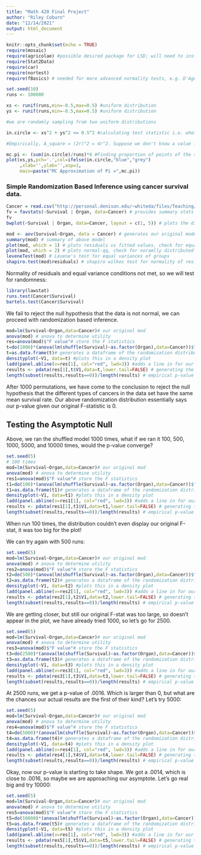 ```yaml
---
title: "Math 420 Final Project"
author: "Riley Coburn"
date: "12/14/2021"
output: html_document
---
```


```r
knitr::opts_chunk$set(echo = TRUE)
require(mosaic)
require(agricolae) #possible desired package for LSD; will need to install first time around
require(Stat2Data)
require(car)
require(nortest)
require(fBasics) # needed for more advanced normality tests, e.g. D'Agostino's
```

```r
set.seed(10)
runs <- 100000

xs <- runif(runs,min=-0.5,max=0.5) #uniform distribution
ys <- runif(runs,min=-0.5,max=0.5) #uniform distribution

#we are randomly sampling from two uniform distributions

in.circle <- xs^2 + ys^2 <= 0.5^2 #calculating test statistic i.e. whether a randomly sampled point from our uniform distributions falls within the circle inscribed in the sampling distribution

#Empirically, A_square = (2r)^2 = 4r^2. Suppose we don't know a value for pi, but instead just know that A_circle is proportional to r^2. That is A_circle = cr^2. If we were to 

mc.pi <- (sum(in.circle)/runs)*4 #Finding proportion of points of the square that lie within the circle. We multiply by a factor of 4 because the proportion of areas is A_square/A_circle = 4r^2/cr^2 = 4/c meaning c = 4*A_circle/A_square. Here, A_cirle is just the number of points that we have inside the circle and A-square is just all points as the sampling distribution is a square. 
plot(xs,ys,pch='.',col=ifelse(in.circle,"blue","grey")
     ,xlab='',ylab='',asp=1,
     main=paste("MC Approximation of Pi =",mc.pi))
```
### Simple Randomization Based Inference using cancer survival data.

```r
Cancer = read.csv("http://personal.denison.edu/~whiteda/files/Teaching/CancerSurvival.csv") # reads in the data
fv = favstats(~Survival | Organ, data=Cancer) # provides summary stats for survival for each type of cancer in data
fv
bwplot(~Survival | Organ, data=Cancer, layout = c(1, 5)) # plots the distribution of survival for each type of cancer in a boxplot
```


```r
mod <- aov(Survival~Organ, data = Cancer) # generates our original model to get our original test stat
summary(mod) # summary of above model
plot(mod, which = 1) # plots residuals vs fitted values, check for equal variance
plot(mod, which = 2) # plots normal-qq, check for noramlly distributed residuals
leveneTest(mod) # Levene's test for equal variances of groups
shapiro.test(mod$residuals) # shapiro wilkes test for normality of residuals

```

Normality of residuals and equal variance conditions not met, so we will test for randomness:

```r
library(lawstat)
runs.test(Cancer$Survival)
bartels.test(Cancer$Survival)
```

We fail to reject the null hypothesis that the data is not normal, we can proceed with randomization based inference. 

```r
mod=lm(Survival~Organ,data=Cancer)# our original mod
anova(mod) # anova to determine utility
res=anova(mod)$"F value"# store the F statistics
t=do(1000)*(anova(lm(shuffle(Survival)~as.factor(Organ),data=Cancer))$"F value")# repeat above process 1000 times with shuffled response variable. 
t=as.data.frame(t)# generates a dataframe of the randomization distribution
densityplot(~V1, data=t) #plots this in a density plot
ladd(panel.abline(v=res[1], col="red", lwd=3)) #adds a line in for our original F-stat
results <- pdata(res[1],t$V1,data=t,lower.tail=FALSE) # generating the number of F-stats as or more extreme than our original
length(subset(results,results==0))/length(results) # empirical p-value
```

After 1000 permutations, we have come to the conclusion to reject the null hypothesis that the different types of cancers in the data set have the same mean survival rate. Our above randomization distribution essentially says our p-value given our original F-statistic is 0. 

## Testing the Asymptotic Null 

Above, we ran the shuffled model 1000 times, what if we ran it 100, 500, 1000, 5000, and 10000 times, would the p-value converge?

```r
set.seed(5)
# 100 times
mod=lm(Survival~Organ,data=Cancer)# our original mod
anova(mod) # anova to determine utility
res1=anova(mod)$"F value"# store the F statistics
t1=do(100)*(anova(lm(shuffle(Survival)~as.factor(Organ),data=Cancer))$"F value")# repeat above process 1000 times with shuffled response variable. 
t1=as.data.frame(t1)# generates a dataframe of the randomization distribution
densityplot(~V1, data=t1) #plots this in a density plot
ladd(panel.abline(v=res1[1], col="red", lwd=3)) #adds a line in for our original F-stat
results <- pdata(res1[1],t1$V1,data=t1,lower.tail=FALSE) # generating the number of F-stats as or more extreme than our original
length(subset(results,results==0))/length(results) # empirical p-value
```

When run 100 times, the distribution couldn't even display our original F-stat, it was too big for the plot!

We can try again with 500 runs:

```r
set.seed(5)
mod=lm(Survival~Organ,data=Cancer)# our original mod
anova(mod) # anova to determine utility
res2=anova(mod)$"F value"# store the F statistics
t2=do(500)*(anova(lm(shuffle(Survival)~as.factor(Organ),data=Cancer))$"F value")# repeat above process 1000 times with shuffled response variable. 
t2=as.data.frame(t2)# generates a dataframe of the randomization distribution
densityplot(~V1, data=t2) #plots this in a density plot
ladd(panel.abline(v=res2[1], col="red", lwd=3)) #adds a line in for our original F-stat
results <- pdata(res2[1],t2$V1,data=t2,lower.tail=FALSE) # generating the number of F-stats as or more extreme than our original
length(subset(results,results==0))/length(results) # empirical p-value
```
We are getting closer, but still our original F-stat was too large, so doesn't appear in the plot, we have already tried 1000, so let's go for 2500. 

```r
set.seed(5)
mod=lm(Survival~Organ,data=Cancer)# our original mod
anova(mod) # anova to determine utility
res3=anova(mod)$"F value"# store the F statistics
t3=do(2500)*(anova(lm(shuffle(Survival)~as.factor(Organ),data=Cancer))$"F value")# repeat above process 1000 times with shuffled response variable. 
t3=as.data.frame(t3)# generates a dataframe of the randomization distribution
densityplot(~V1, data=t3) #plots this in a density plot
ladd(panel.abline(v=res3[1], col="red", lwd=3)) #adds a line in for our original F-stat
results <- pdata(res3[1],t3$V1,data=t3,lower.tail=FALSE) # generating the number of F-stats as or more extreme than our original
length(subset(results,results==0))/length(results) # empirical p-value
```
At 2500 runs, we get a p-value of .0016. Which is larger than 0, but what are the chances our actual results are the first of their kind? Let's try 5000:

```r
set.seed(5)
mod=lm(Survival~Organ,data=Cancer)# our original mod
anova(mod) # anova to determine utility
res4=anova(mod)$"F value"# store the F statistics
t4=do(5000)*(anova(lm(shuffle(Survival)~as.factor(Organ),data=Cancer))$"F value")# repeat above process 1000 times with shuffled response variable. 
t4=as.data.frame(t4)# generates a dataframe of the randomization distribution
densityplot(~V1, data=t4) #plots this in a density plot
ladd(panel.abline(v=res4[1], col="red", lwd=3)) #adds a line in for our original F-stat
results <- pdata(res4[1],t4$V1,data=t4,lower.tail=FALSE) # generating the number of F-stats as or more extreme than our original
length(subset(results,results==0))/length(results) # empirical p-value
```
Okay, now our p-value is starting to take shape. We got a .0014, which is close to .0016, so maybe we are approaching our asymptote. Let's go real big and try 10000:

```r
set.seed(5)
mod=lm(Survival~Organ,data=Cancer)# our original mod
anova(mod) # anova to determine utility
res5=anova(mod)$"F value"# store the F statistics
t5=do(10000)*(anova(lm(shuffle(Survival)~as.factor(Organ),data=Cancer))$"F value")# repeat above process 1000 times with shuffled response variable. 
t5=as.data.frame(t5)# generates a dataframe of the randomization distribution
densityplot(~V1, data=t5) #plots this in a density plot
ladd(panel.abline(v=res[1], col="red", lwd=3)) #adds a line in for our original F-stat
results <- pdata(res5[1],t5$V1,data=t5,lower.tail=FALSE) # generating the number of F-stats as or more extreme than our original
length(subset(results,results==0))/length(results) # empirical p-value
```




